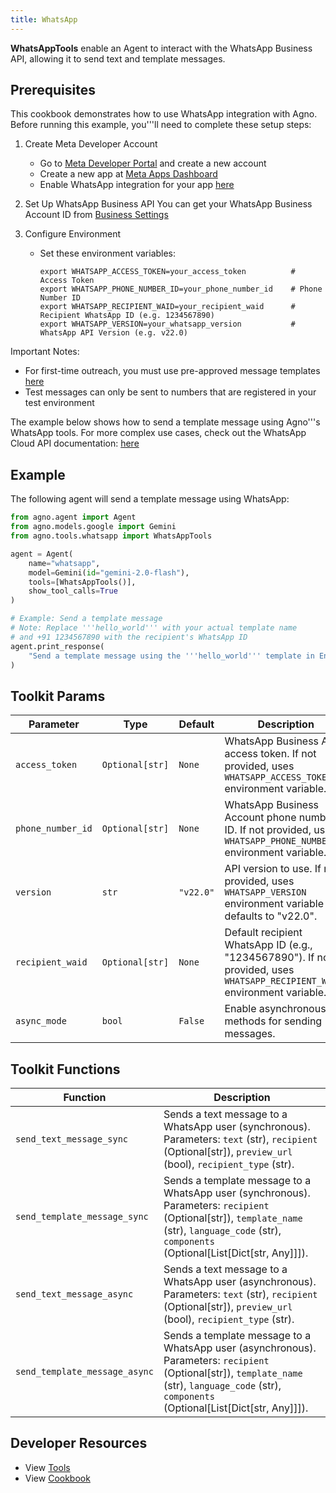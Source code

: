 ```yaml
---
title: WhatsApp
---
```


**WhatsAppTools** enable an Agent to interact with the WhatsApp Business API, allowing it to send text and template messages.

## Prerequisites

This cookbook demonstrates how to use WhatsApp integration with Agno. Before running this example,
you'''ll need to complete these setup steps:

1. Create Meta Developer Account
   - Go to [Meta Developer Portal](https://developers.facebook.com/) and create a new account
   - Create a new app at [Meta Apps Dashboard](https://developers.facebook.com/apps/)
   - Enable WhatsApp integration for your app [here](https://developers.facebook.com/docs/whatsapp/cloud-api/get-started)

2. Set Up WhatsApp Business API
   You can get your WhatsApp Business Account ID from [Business Settings](https://developers.facebook.com/docs/whatsapp/cloud-api/get-started)

3. Configure Environment
   - Set these environment variables:
     ```shell
     export WHATSAPP_ACCESS_TOKEN=your_access_token          # Access Token
     export WHATSAPP_PHONE_NUMBER_ID=your_phone_number_id    # Phone Number ID
     export WHATSAPP_RECIPIENT_WAID=your_recipient_waid      # Recipient WhatsApp ID (e.g. 1234567890)
     export WHATSAPP_VERSION=your_whatsapp_version           # WhatsApp API Version (e.g. v22.0)
     ```

Important Notes:
- For first-time outreach, you must use pre-approved message templates
  [here](https://developers.facebook.com/docs/whatsapp/cloud-api/guides/send-message-templates)
- Test messages can only be sent to numbers that are registered in your test environment

The example below shows how to send a template message using Agno'''s WhatsApp tools.
For more complex use cases, check out the WhatsApp Cloud API documentation:
[here](https://developers.facebook.com/docs/whatsapp/cloud-api/overview)

## Example

The following agent will send a template message using WhatsApp:

```python cookbook/tools/whatsapp_tool.py
from agno.agent import Agent
from agno.models.google import Gemini
from agno.tools.whatsapp import WhatsAppTools

agent = Agent(
    name="whatsapp",
    model=Gemini(id="gemini-2.0-flash"),
    tools=[WhatsAppTools()],
    show_tool_calls=True
)

# Example: Send a template message
# Note: Replace '''hello_world''' with your actual template name
# and +91 1234567890 with the recipient's WhatsApp ID
agent.print_response(
    "Send a template message using the '''hello_world''' template in English to +91 1234567890"
)
```

## Toolkit Params

| Parameter         | Type          | Default   | Description                                                                                                |
| ----------------- | ------------- | --------- | ---------------------------------------------------------------------------------------------------------- |
| `access_token`    | `Optional[str]` | `None`    | WhatsApp Business API access token. If not provided, uses `WHATSAPP_ACCESS_TOKEN` environment variable.      |
| `phone_number_id` | `Optional[str]` | `None`    | WhatsApp Business Account phone number ID. If not provided, uses `WHATSAPP_PHONE_NUMBER_ID` environment variable. |
| `version`         | `str`         | `"v22.0"` | API version to use. If not provided, uses `WHATSAPP_VERSION` environment variable or defaults to "v22.0".     |
| `recipient_waid`  | `Optional[str]` | `None`    | Default recipient WhatsApp ID (e.g., "1234567890"). If not provided, uses `WHATSAPP_RECIPIENT_WAID` environment variable. |
| `async_mode`      | `bool`        | `False`   | Enable asynchronous methods for sending messages.                                                            |

## Toolkit Functions

| Function                        | Description                                                                                                                               |
| ------------------------------- | ----------------------------------------------------------------------------------------------------------------------------------------- |
| `send_text_message_sync`        | Sends a text message to a WhatsApp user (synchronous). Parameters: `text` (str), `recipient` (Optional[str]), `preview_url` (bool), `recipient_type` (str). |
| `send_template_message_sync`    | Sends a template message to a WhatsApp user (synchronous). Parameters: `recipient` (Optional[str]), `template_name` (str), `language_code` (str), `components` (Optional[List[Dict[str, Any]]]). |
| `send_text_message_async`       | Sends a text message to a WhatsApp user (asynchronous). Parameters: `text` (str), `recipient` (Optional[str]), `preview_url` (bool), `recipient_type` (str). |
| `send_template_message_async`   | Sends a template message to a WhatsApp user (asynchronous). Parameters: `recipient` (Optional[str]), `template_name` (str), `language_code` (str), `components` (Optional[List[Dict[str, Any]]]). |

## Developer Resources

- View [Tools](https://github.com/agno-agi/agno/blob/main/libs/agno/agno/tools/whatsapp.py)
- View [Cookbook](https://github.com/agno-agi/agno/blob/main/cookbook/tools/whatsapp_tools.py)
